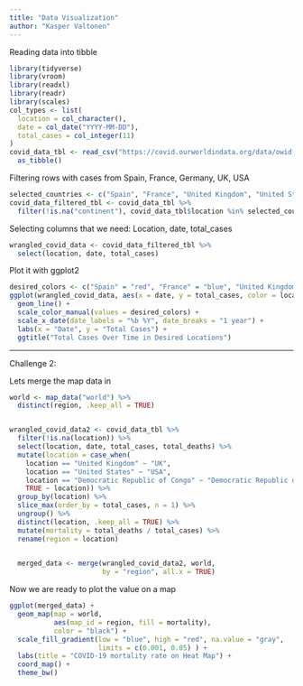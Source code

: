 ```yaml
---
title: "Data Visualization"
author: "Kasper Valtonen"
---
```


Reading data into tibble
```r
library(tidyverse)
library(vroom)
library(readxl)
library(readr)
library(scales)
col_types <- list(
  location = col_character(),
  date = col_date("YYYY-MM-DD"),
  total_cases = col_integer(11)
)
covid_data_tbl <- read_csv("https://covid.ourworldindata.org/data/owid-covid-data.csv") %>%
  as_tibble()
```

Filtering rows with cases from Spain, France, Germany, UK, USA
```r
selected_countries <- c("Spain", "France", "United Kingdom", "United States", "Germany")
covid_data_filtered_tbl <- covid_data_tbl %>%
  filter(!is.na("continent"), covid_data_tbl$location %in% selected_countries)

```


Selecting columns that we need: Location, date, total_cases
```r
wrangled_covid_data <- covid_data_filtered_tbl %>%
  select(location, date, total_cases)

```


Plot it with ggplot2
```r
desired_colors <- c("Spain" = "red", "France" = "blue", "United Kingdom" = "green", "United States" = "orange", "Germany" = "purple")
ggplot(wrangled_covid_data, aes(x = date, y = total_cases, color = location)) +
  geom_line() +
  scale_color_manual(values = desired_colors) +
  scale_x_date(date_labels = "%b %Y", date_breaks = "1 year") +
  labs(x = "Date", y = "Total Cases") +
  ggtitle("Total Cases Over Time in Desired Locations")


```


***********

Challenge 2:

Lets merge the map data in
```r
world <- map_data("world") %>%
  distinct(region, .keep_all = TRUE)


wrangled_covid_data2 <- covid_data_tbl %>%
  filter(!is.na(location)) %>%
  select(location, date, total_cases, total_deaths) %>% 
  mutate(location = case_when(
    location == "United Kingdom" ~ "UK",
    location == "United States" ~ "USA",
    location == "Democratic Republic of Congo" ~ "Democratic Republic of the Congo",
    TRUE ~ location)) %>%
  group_by(location) %>%
  slice_max(order_by = total_cases, n = 1) %>%
  ungroup() %>%
  distinct(location, .keep_all = TRUE) %>%
  mutate(mortality = total_deaths / total_cases) %>%
  rename(region = location)

  
  merged_data <- merge(wrangled_covid_data2, world, 
                       by = "region", all.x = TRUE)
```


Now we are ready to plot the value on a map
```r

ggplot(merged_data) +
  geom_map(map = world,
           aes(map_id = region, fill = mortality),
           color = "black") +
  scale_fill_gradient(low = "blue", high = "red", na.value = "gray", 
                      limits = c(0.001, 0.05) ) +
  labs(title = "COVID-19 mortality rate on Heat Map") +
  coord_map() +
  theme_bw()
```


